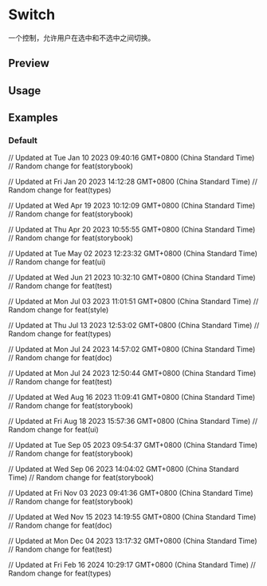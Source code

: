 


<Meta of={SwitchStories} />

<RadixPrimitiveDocsButton name='switch' />

# Switch

一个控制，允许用户在选中和不选中之间切换。

## Preview

<Canvas of={SwitchStories.Default} />

<Controls />

## Usage



<Source code={importCode} language='ts' dark />
<Source code={usageCode} language='tsx' dark />

## Examples

### Default

<Canvas of={SwitchStories.Default} />

// Updated at Tue Jan 10 2023 09:40:16 GMT+0800 (China Standard Time)
// Random change for feat(storybook)

// Updated at Fri Jan 20 2023 14:12:28 GMT+0800 (China Standard Time)
// Random change for feat(types)

// Updated at Wed Apr 19 2023 10:12:09 GMT+0800 (China Standard Time)
// Random change for feat(storybook)

// Updated at Thu Apr 20 2023 10:55:55 GMT+0800 (China Standard Time)
// Random change for feat(storybook)

// Updated at Tue May 02 2023 12:23:32 GMT+0800 (China Standard Time)
// Random change for feat(ui)

// Updated at Wed Jun 21 2023 10:32:10 GMT+0800 (China Standard Time)
// Random change for feat(test)

// Updated at Mon Jul 03 2023 11:01:51 GMT+0800 (China Standard Time)
// Random change for feat(style)

// Updated at Thu Jul 13 2023 12:53:02 GMT+0800 (China Standard Time)
// Random change for feat(types)

// Updated at Mon Jul 24 2023 14:57:02 GMT+0800 (China Standard Time)
// Random change for feat(doc)

// Updated at Mon Jul 24 2023 12:50:44 GMT+0800 (China Standard Time)
// Random change for feat(test)

// Updated at Wed Aug 16 2023 11:09:41 GMT+0800 (China Standard Time)
// Random change for feat(storybook)

// Updated at Fri Aug 18 2023 15:57:36 GMT+0800 (China Standard Time)
// Random change for feat(ui)

// Updated at Tue Sep 05 2023 09:54:37 GMT+0800 (China Standard Time)
// Random change for feat(storybook)

// Updated at Wed Sep 06 2023 14:04:02 GMT+0800 (China Standard Time)
// Random change for feat(storybook)

// Updated at Fri Nov 03 2023 09:41:36 GMT+0800 (China Standard Time)
// Random change for feat(storybook)

// Updated at Wed Nov 15 2023 14:19:55 GMT+0800 (China Standard Time)
// Random change for feat(doc)

// Updated at Mon Dec 04 2023 13:17:32 GMT+0800 (China Standard Time)
// Random change for feat(test)

// Updated at Fri Feb 16 2024 10:29:17 GMT+0800 (China Standard Time)
// Random change for feat(types)
